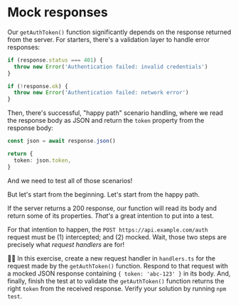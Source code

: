 # Mock responses

<EpicVideo url="https://www.epicweb.dev/workshops/mocking-techniques-in-vitest/network/mock-responses" />

Our `getAuthToken()` function significantly depends on the response returned from the server. For starters, there's a validation layer to handle error responses:

```ts filename=get-auth-token.ts nonumber
if (response.status === 401) {
  throw new Error('Authentication failed: invalid credentials')
}

if (!response.ok) {
  throw new Error('Authentication failed: network error')
}
```

Then, there's successful, "happy path" scenario handling, where we read the response body as JSON and return the `token` property from the response body:

```ts filename=get-auth-token.ts nonumber lines=4
const json = await response.json()

return {
  token: json.token,
}
```

And we need to test all of those scenarios!

But let's start from the beginning. Let's start from the happy path.

If the server returns a 200 response, our function will read its body and return some of its properties. _That's_ a great intention to put into a test.

For that intention to happen, the `POST https://api.example.com/auth` request must be (1) intercepted; and (2) mocked. Wait, those two steps are precisely what _request handlers_ are for!

👨‍💼 In this exercise, create a new request handler in `handlers.ts` for the request made by the `getAuthToken()` function. Respond to that request with a mocked JSON response containing `{ token: 'abc-123' }` in its body. And, finally, finish the test at <InlineFile file="get-auth-token.test.ts" /> to validate the `getAuthToken()` function returns the right `token` from the received response. Verify your solution by running `npm test`.
